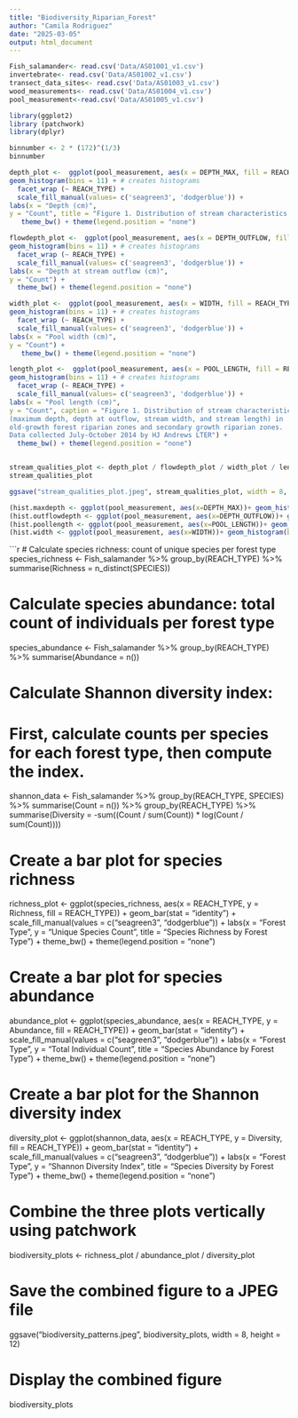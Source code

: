 ```yaml
---
title: "Biodiversity_Riparian_Forest"
author: "Camila Rodriguez"
date: "2025-03-05"
output: html_document
---
```


```r

Fish_salamander<- read.csv('Data/AS01001_v1.csv')
invertebrate<- read.csv('Data/AS01002_v1.csv')
transect_data_sites<- read.csv('Data/AS01003_v1.csv')
wood_measurements<- read.csv('Data/AS01004_v1.csv')
pool_measurement<-read.csv('Data/AS01005_v1.csv')

```

```r
library(ggplot2)
library (patchwork)
library(dplyr)
```

```r
binnumber <- 2 * (172)^(1/3)
binnumber

depth_plot <-  ggplot(pool_measurement, aes(x = DEPTH_MAX, fill = REACH_TYPE)) +
geom_histogram(bins = 11) + # creates histograms
  facet_wrap (~ REACH_TYPE) +
  scale_fill_manual(values= c('seagreen3', 'dodgerblue')) +
labs(x = "Depth (cm)",
y = "Count", title = "Figure 1. Distribution of stream characteristics by forest treatment") +
   theme_bw() + theme(legend.position = "none") 

flowdepth_plot <-  ggplot(pool_measurement, aes(x = DEPTH_OUTFLOW, fill = REACH_TYPE)) +
geom_histogram(bins = 11) + # creates histograms
  facet_wrap (~ REACH_TYPE) +
  scale_fill_manual(values= c('seagreen3', 'dodgerblue')) +
labs(x = "Depth at stream outflow (cm)",
y = "Count") +
  theme_bw() + theme(legend.position = "none") 

width_plot <-  ggplot(pool_measurement, aes(x = WIDTH, fill = REACH_TYPE)) +
geom_histogram(bins = 11) + # creates histograms
  facet_wrap (~ REACH_TYPE) +
  scale_fill_manual(values= c('seagreen3', 'dodgerblue')) +
labs(x = "Pool width (cm)",
y = "Count") +
   theme_bw() + theme(legend.position = "none")

length_plot <-  ggplot(pool_measurement, aes(x = POOL_LENGTH, fill = REACH_TYPE)) +
geom_histogram(bins = 11) + # creates histograms
  facet_wrap (~ REACH_TYPE) +
  scale_fill_manual(values= c('seagreen3', 'dodgerblue')) +
labs(x = "Pool length (cm)",
y = "Count", caption = "Figure 1. Distribution of stream characteristics
(maximum depth, depth at outflow, stream width, and stream length) in 
old-growth forest riparian zones and secondary growth riparian zones. 
Data collected July-October 2014 by HJ Andrews LTER") +
  theme_bw() + theme(legend.position = "none")


stream_qualities_plot <- depth_plot / flowdepth_plot / width_plot / length_plot 
stream_qualities_plot

ggsave("stream_qualities_plot.jpeg", stream_qualities_plot, width = 8, height = 14)

```

```r
(hist.maxdepth <- ggplot(pool_measurement, aes(x=DEPTH_MAX))+ geom_histogram(bins = 11) + theme_bw())
(hist.outflowdepth <- ggplot(pool_measurement, aes(x=DEPTH_OUTFLOW))+ geom_histogram(bins = 11) + theme_bw())
(hist.poollength <- ggplot(pool_measurement, aes(x=POOL_LENGTH))+ geom_histogram(bins = 11) + theme_bw())
(hist.width <- ggplot(pool_measurement, aes(x=WIDTH))+ geom_histogram(bins = 11) + theme_bw())
```

```r

# Calculate species richness: count of unique species per forest type
species_richness <- Fish_salamander %>%
  group_by(REACH_TYPE) %>%
  summarise(Richness = n_distinct(SPECIES))

# Calculate species abundance: total count of individuals per forest type
species_abundance <- Fish_salamander %>%
  group_by(REACH_TYPE) %>%
  summarise(Abundance = n())

# Calculate Shannon diversity index:
# First, calculate counts per species for each forest type, then compute the index.
shannon_data <- Fish_salamander %>%
  group_by(REACH_TYPE, SPECIES) %>%
  summarise(Count = n()) %>%
  group_by(REACH_TYPE) %>%
  summarise(Diversity = -sum((Count / sum(Count)) * log(Count / sum(Count))))

# Create a bar plot for species richness
richness_plot <- ggplot(species_richness, aes(x = REACH_TYPE, y = Richness, fill = REACH_TYPE)) +
  geom_bar(stat = "identity") +
  scale_fill_manual(values = c("seagreen3", "dodgerblue")) +
  labs(x = "Forest Type", y = "Unique Species Count", title = "Species Richness by Forest Type") +
  theme_bw() + theme(legend.position = "none")

# Create a bar plot for species abundance
abundance_plot <- ggplot(species_abundance, aes(x = REACH_TYPE, y = Abundance, fill = REACH_TYPE)) +
  geom_bar(stat = "identity") +
  scale_fill_manual(values = c("seagreen3", "dodgerblue")) +
  labs(x = "Forest Type", y = "Total Individual Count", title = "Species Abundance by Forest Type") +
  theme_bw() + theme(legend.position = "none")

# Create a bar plot for the Shannon diversity index
diversity_plot <- ggplot(shannon_data, aes(x = REACH_TYPE, y = Diversity, fill = REACH_TYPE)) +
  geom_bar(stat = "identity") +
  scale_fill_manual(values = c("seagreen3", "dodgerblue")) +
  labs(x = "Forest Type", y = "Shannon Diversity Index", title = "Species Diversity by Forest Type") +
  theme_bw() + theme(legend.position = "none")

# Combine the three plots vertically using patchwork
biodiversity_plots <- richness_plot / abundance_plot / diversity_plot

# Save the combined figure to a JPEG file
ggsave("biodiversity_patterns.jpeg", biodiversity_plots, width = 8, height = 12)

# Display the combined figure
biodiversity_plots